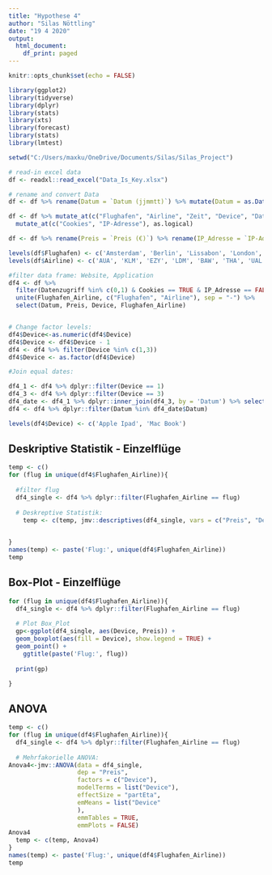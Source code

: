 ```yaml
---
title: "Hypothese 4"
author: "Silas Nöttling"
date: "19 4 2020"
output:
  html_document:
    df_print: paged
---
```


```r
knitr::opts_chunk$set(echo = FALSE)
```

```r
library(ggplot2)
library(tidyverse)
library(dplyr)
library(stats)
library(xts)
library(forecast)
library(stats)
library(lmtest)
```

```r
setwd("C:/Users/maxku/OneDrive/Documents/Silas/Silas_Project")
```

```r
# read-in excel data
df <- readxl::read_excel("Data_Is_Key.xlsx")
```

```r
# rename and convert Data
df <- df %>% rename(Datum = `Datum (jjmmtt)`) %>% mutate(Datum = as.Date(Datum, format = "%y%m%d"))

df <- df %>% mutate_at(c("Flughafen", "Airline", "Zeit", "Device", "Datenzugriff"), as.factor) %>% 
  mutate_at(c("Cookies", "IP-Adresse"), as.logical)

df <- df %>% rename(Preis = `Preis (€)`) %>% rename(IP_Adresse = `IP-Adresse`)

levels(df$Flughafen) <- c('Amsterdam', 'Berlin', 'Lissabon', 'London', 'Bangkok', 'New York', 'Tokio')
levels(df$Airline) <- c('AUA', 'KLM', 'EZY', 'LDM', 'BAW', 'THA', 'UAL', 'ANA')

```


````r
#filter data frame: Website, Application
df4 <- df %>%
  filter(Datenzugriff %in% c(0,1) & Cookies == TRUE & IP_Adresse == FALSE) %>% 
  unite(Flughafen_Airline, c("Flughafen", "Airline"), sep = "-") %>% 
  select(Datum, Preis, Device, Flughafen_Airline) 


# Change factor levels:
df4$Device<-as.numeric(df4$Device)
df4$Device <- df4$Device - 1
df4 <- df4 %>% filter(Device %in% c(1,3))
df4$Device <- as.factor(df4$Device)

#Join equal dates:

df4_1 <- df4 %>% dplyr::filter(Device == 1)
df4_3 <- df4 %>% dplyr::filter(Device == 3)
df4_date <- df4_1 %>% dplyr::inner_join(df4_3, by = 'Datum') %>% select(Datum) %>% unique()
df4 <- df4 %>% dplyr::filter(Datum %in% df4_date$Datum)

levels(df4$Device) <- c('Apple Ipad', 'Mac Book')
````

## Deskriptive Statistik - Einzelflüge
````r
temp <- c()
for (flug in unique(df4$Flughafen_Airline)){
  
  #filter flug
  df4_single <- df4 %>% dplyr::filter(Flughafen_Airline == flug)
  
  # Deskreptive Statistik:
    temp <- c(temp, jmv::descriptives(df4_single, vars = c("Preis", "Device"), sd = TRUE, missing = TRUE, freq = F))

  
}
names(temp) <- paste('Flug:', unique(df4$Flughafen_Airline))
temp
````

## Box-Plot - Einzelflüge
````r

for (flug in unique(df4$Flughafen_Airline)){
  df4_single <- df4 %>% dplyr::filter(Flughafen_Airline == flug)
  
  # Plot Box_Plot
  gp<-ggplot(df4_single, aes(Device, Preis)) +
  geom_boxplot(aes(fill = Device), show.legend = TRUE) +
  geom_point() +
    ggtitle(paste('Flug:', flug))
  
  print(gp)

}

````


## ANOVA
````r
temp <- c()
for (flug in unique(df4$Flughafen_Airline)){
  df4_single <- df4 %>% dplyr::filter(Flughafen_Airline == flug)
  
  # Mehrfakorielle ANOVA:
Anova4<-jmv::ANOVA(data = df4_single, 
                   dep = "Preis",
                   factors = c("Device"),
                   modelTerms = list("Device"),
                   effectSize = "partEta",
                   emMeans = list("Device"
                   ),
                   emmTables = TRUE,
                   emmPlots = FALSE)
Anova4
  temp <- c(temp, Anova4)
}
names(temp) <- paste('Flug:', unique(df4$Flughafen_Airline))
temp
````